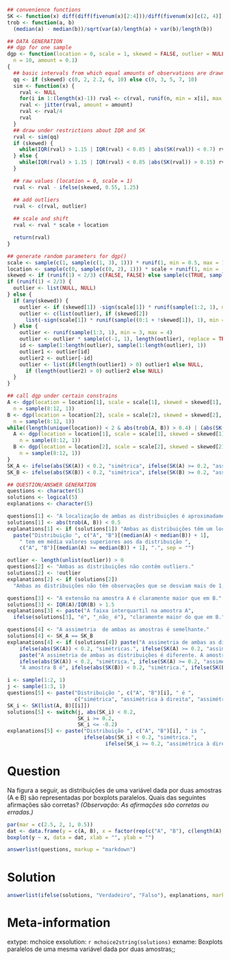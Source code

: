 ```{r data generation, echo = FALSE, results = "hide"}
## convenience functions
SK <- function(x) diff(diff(fivenum(x)[2:4]))/diff(fivenum(x)[c(2, 4)])
trob <- function(a, b)
  (median(a) - median(b))/sqrt(var(a)/length(a) + var(b)/length(b))

## DATA GENERATION
## dgp for one sample
dgp <- function(location = 0, scale = 1, skewed = FALSE, outlier = NULL,
  n = 10, amount = 0.1)
{
  ## basic intervals from which equal amounts of observations are drawn
  qq <- if (skewed) c(0, 2, 2.2, 6, 10) else c(0, 3, 5, 7, 10)
  sim <- function(x) {
    rval <- NULL
    for(i in 1:(length(x)-1)) rval <- c(rval, runif(n, min = x[i], max = x[i+1]))
    rval <- jitter(rval, amount = amount)
    rval <- rval/4
    rval
  }
  ## draw under restrictions about IQR and SK
  rval <- sim(qq)
  if (skewed) {
    while(IQR(rval) > 1.15 | IQR(rval) < 0.85 | abs(SK(rval)) < 0.7) rval <- sim(qq)
  } else {
    while(IQR(rval) > 1.15 | IQR(rval) < 0.85 |abs(SK(rval)) > 0.15) rval <- sim(qq)
  }

  ## raw values (location = 0, scale = 1)
  rval <- rval - ifelse(skewed, 0.55, 1.25)

  ## add outliers
  rval <- c(rval, outlier)
  
  ## scale and shift
  rval <- rval * scale + location

  return(rval)
}

## generate random parameters for dgp()
scale <- sample(c(1, sample(c(1, 3), 1))) * runif(1, min = 0.5, max = 10) * sample(c(-1, 1), 1)
location <- sample(c(0, sample(c(0, 2), 1))) * scale + runif(1, min = -50, max = 50)
skewed <- if (runif(1) < 2/3) c(FALSE, FALSE) else sample(c(TRUE, sample(c(TRUE, FALSE), 1)))
if (runif(1) < 2/3) {
  outlier <- list(NULL, NULL)
} else {
  if (any(skewed)) {
    outlier <- if (skewed[1]) -sign(scale[1]) * runif(sample(1:2, 1), min = 3, max = 4) else NULL
    outlier <- c(list(outlier), if (skewed[2])
      list(-sign(scale[1]) * runif(sample((0:1 + !skewed[1]), 1), min = 3, max = 4)) else list(NULL))
  } else {
    outlier <- runif(sample(1:3, 1), min = 3, max = 4)
    outlier <- outlier * sample(c(-1, 1), length(outlier), replace = TRUE)
    id <- sample(1:length(outlier), sample(1:length(outlier), 1))
    outlier1 <- outlier[id]
    outlier2 <- outlier[-id]
    outlier <- list(if(length(outlier1) > 0) outlier1 else NULL,
      if (length(outlier2) > 0) outlier2 else NULL)
  }
}

## call dgp under certain constrains
A <- dgp(location = location[1], scale = scale[1], skewed = skewed[1], outlier = outlier[[1]],
  n = sample(8:12, 1))
B <- dgp(location = location[2], scale = scale[2], skewed = skewed[2], outlier = outlier[[2]],
  n = sample(8:12, 1))
while((length(unique(location)) < 2 & abs(trob(A, B)) > 0.4) | (abs(SK(A)) > 0.15 & abs(SK(A)) < 0.7) | (abs(SK(B)) > 0.15 & abs(SK(B)) < 0.7)) {
  A <- dgp(location = location[1], scale = scale[1], skewed = skewed[1], outlier = outlier[[1]],
    n = sample(8:12, 1))
  B <- dgp(location = location[2], scale = scale[2], skewed = skewed[2], outlier = outlier[[2]],
    n = sample(8:12, 1))
}
SK_A <- ifelse(abs(SK(A)) < 0.2, "simétrica", ifelse(SK(A) >= 0.2, "assimétrica à direita", "assimétrica à esquerda"))
SK_B <- ifelse(abs(SK(B)) < 0.2, "simétrica", ifelse(SK(B) >= 0.2, "assimétrica à direita", "assimétrica à esquerda"))

## QUESTION/ANSWER GENERATION
questions <- character(5)
solutions <- logical(5)
explanations <- character(5)

questions[1] <- "A localização de ambas as distribuições é aproximadamente a mesma."
solutions[1] <- abs(trob(A, B)) < 0.5
explanations[1] <- if (solutions[1]) "Ambas as distribuições têm um local semelhante." else
  paste("Distribuição ", c("A", "B")[(median(A) < median(B)) + 1],
    " tem em média valores superiores aos da distribuição ", 
    c("A", "B")[(median(A) >= median(B)) + 1], ".", sep = "")

outlier <- length(unlist(outlier)) > 0
questions[2] <- "Ambas as distribuições não contêm outliers."
solutions[2] <- !outlier
explanations[2] <- if (solutions[2])
  "Ambas as distribuições não têm observações que se desviam mais de 1,5 vezes a faixa interquartil da caixa." else "Existem observações que se desviam mais de 1,5 vezes a faixa interquartil da mediana."

questions[3] <- "A extensão na amostra A é claramente maior que em B."
solutions[3] <- IQR(A)/IQR(B) > 1.5
explanations[3] <- paste("A faixa interquartil na amostra A",
  ifelse(solutions[3], "é", "_não_ é"), "claramente maior do que em B.")

questions[4] <- "A assimetria  de ambas as amostras é semelhante."
solutions[4] <- SK_A == SK_B
explanations[4] <- if (solutions[4]) paste("A assimetria de ambas as distribuições é semelhante, ambas são",
    ifelse(abs(SK(A)) < 0.2, "simétricas.", ifelse(SK(A) >= 0.2, "assimétrica à direita.", "assimétrica à esquerda."))) else
    paste("A assimetria de ambas as distribuições é diferente. A amostra A é",
    ifelse(abs(SK(A)) < 0.2, "simétrica.", ifelse(SK(A) >= 0.2, "assimétrica à direita.", "assimétrica à esquerda.")),
    "A amostra B é", ifelse(abs(SK(B)) < 0.2, "simétrica.", ifelse(SK(B) >= 0.2, "assimétrica à direita.", "assimétrica à esquerda.")))

i <- sample(1:2, 1)
j <- sample(1:3, 1)
questions[5] <- paste("Distribuição ", c("A", "B")[i], " é ", 
                      c("simétrica", "assimétrica à direita", "assimétrica à esquerda")[j], ".", sep = "")
SK_i <- SK(list(A, B)[[i]])
solutions[5] <- switch(j, abs(SK_i) < 0.2,
                       SK_i >= 0.2,
                       SK_i <= -0.2)
explanations[5] <- paste("Distribuição ", c("A", "B")[i], " is ",
                         ifelse(abs(SK_i) < 0.2, "simétrica.", 
                                ifelse(SK_i >= 0.2, "assimétrica à direita.", "assimétrica à esquerda.")))
```

Question
========
Na figura a seguir, as distribuições de uma variável dada por duas amostras (A e B) são representadas por boxplots paralelos. Quais das seguintes afirmações são corretas?  _(Observação: As afirmações são corretas ou erradas.)_
\
```{r boxplot, echo = FALSE, results = "hide", fig.height = 4, fig.width = 5, fig.path = "", fig.cap = ""}
par(mar = c(2.5, 2, 1, 0.5))
dat <- data.frame(y = c(A, B), x = factor(rep(c("A", "B"), c(length(A), length(B)))))
boxplot(y ~ x, data = dat, xlab = "", ylab = "")
```

```{r questionlist, echo = FALSE, results = "asis"}
answerlist(questions, markup = "markdown")
```


Solution
========

```{r solutionlist, echo = FALSE, results = "asis"}
answerlist(ifelse(solutions, "Verdadeiro", "Falso"), explanations, markup = "markdown")
```

Meta-information
================
extype: mchoice
exsolution: `r mchoice2string(solutions)`
exname: Boxplots paralelos de uma mesma variável dada por duas amostras;;
